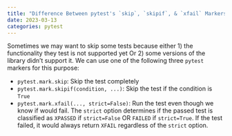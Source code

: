 ```yaml
---
title: "Difference Between pytest's `skip`, `skipif`, & `xfail` Markers"
date: 2023-03-13
categories: pytest
---
```

Sometimes we may want to skip some tests because either 1) the functionality they test is not supported yet Or 2) some versions of the library didn't support it. We can use one of the following three `pytest` markers for this purpose:

- `pytest.mark.skip`: Skip the test completely
- `pytest.mark.skipif(condition, ...)`: Skip the test if the condition is `True`
- `pytest.mark.xfail(..., strict=False)`: Run the test even though we know if would fail. The `strict` option determines if the passed test is classified as `XPASSED` if `strict=False` OR `FAILED` if `strict=True`. If the test failed, it would always return `XFAIL` regardless of the `strict` option.
